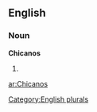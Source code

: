 ==English==

===Noun===
'''Chicanos''' {{p}}

# {{plural of|[[Chicano]]}}

[[Category:English plurals]]

[[ar:Chicanos]]